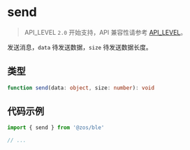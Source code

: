 # send

> API_LEVEL `2.0` 开始支持，API 兼容性请参考 [API_LEVEL](../../../../guides/framework/device/compatibility.md)。

发送消息，`data` 待发送数据，`size` 待发送数据长度。

## 类型

```ts
function send(data: object, size: number): void
```

## 代码示例

```js
import { send } from '@zos/ble'

// ...
```
